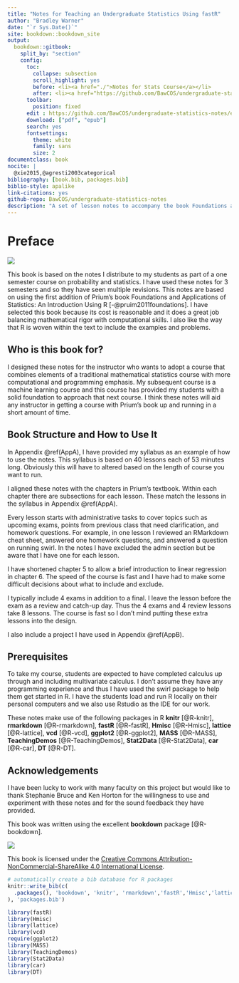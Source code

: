 ```yaml
--- 
title: "Notes for Teaching an Undergraduate Statistics Using fastR"
author: "Bradley Warner"
date: "`r Sys.Date()`"
site: bookdown::bookdown_site
output: 
  bookdown::gitbook:
    split_by: "section"
    config:
      toc:
        collapse: subsection
        scroll_highlight: yes
        before: <li><a href="./">Notes for Stats Course</a></li>
        after: <li><a href="https://github.com/BawCOS/undergraduate-statistics-notes" target="blank">Github Rmd Files</a></li>
      toolbar:
        position: fixed
      edit : https://github.com/BawCOS/undergraduate-statistics-notes/edit/master/%s
      download: ["pdf", "epub"]
      search: yes
      fontsettings:
        theme: white
        family: sans
        size: 2
documentclass: book
nocite: | 
  @xie2015,@agresti2003categorical
bibliography: [book.bib, packages.bib]
biblio-style: apalike
link-citations: yes
github-repo: BawCOS/undergraduate-statistics-notes
description: "A set of lesson notes to accompany the book Foundations and Application of Statistics: An Introduction Using R by Randall Pruim.  This is for a one semester course and does not use the entire book."
---
```


# Preface {-}

![](./images/Cover3.jpg)  


This book is based on the notes I distribute to my students as part of a one semester course on probability and statistics. I have used these notes for 3 semesters and so they have seen multiple revisions.  This notes are based on using the first addition of Prium's book Foundations and Applications of Statistics: An Introduction Using R [-@pruim2011foundations].  I have selected this book because its cost is reasonable and it does a great job balancing mathematical rigor with computational skills.  I also like the way that R is woven within the text to include the examples and problems.

## Who is this book for?

I designed these notes for the instructor who wants to adopt a course that combines elements of a traditional mathematical statistics course with more computational and programming emphasis.  My subsequent course is a machine learning course and this course has provided my students with a solid foundation to approach that next course.  I think these notes will aid any instructor in getting a course with Prium's book up and running in a short amount of time.

## Book Structure and How to Use It

In Appendix \@ref(AppA), I have provided my syllabus as an example of how to use the notes.  This syllabus is based on 40 lessons each of 53 minutes long.  Obviously this will have to altered based on the length of course you want to run.

I aligned these notes with the chapters in Prium's textbook.  Within each chapter there are subsections for each lesson.  These match the lessons in the syllabus in Appendix \@ref(AppA).

Every lesson starts with administrative tasks to cover topics such as upcoming exams, points from previous class that need clarification, and homework questions.  For example, in one lesson I reviewed an RMarkdown cheat sheet, answered one homework questions, and answered a question on running swirl. In the notes I have excluded the admin section but be aware that I have one for each lesson.

I have shortened chapter 5 to allow a brief introduction to linear regression in chapter 6.  The speed of the course is fast and I have had to make some difficult decisions about what to include and exclude.

I typically include 4 exams in addition to a final.  I leave the lesson before the exam as a review and catch-up day.  Thus the 4 exams and 4 review lessons take 8 lessons.  The course is fast so I don't mind putting these extra lessons into the design.

I also include a project I have used in Appendix \@ref(AppB).

## Prerequisites

To take my course, students are expected to have completed calculus up through and including multivariate calculus.  I don't assume they have any programming experience and thus I have used the swirl package to help them get started in R.  I have the students load and run R locally on their personal computers and we also use Rstudio as the IDE for our work.

These notes make use of the following packages in R **knitr** [@R-knitr], **rmarkdown** [@R-rmarkdown], **fastR** [@R-fastR], **Hmisc** [@R-Hmisc], **lattice** [@R-lattice], **vcd** [@R-vcd], **ggplot2** [@R-ggplot2], **MASS** [@R-MASS], **TeachingDemos** [@R-TeachingDemos], **Stat2Data** [@R-Stat2Data], **car** [@R-car], **DT** [@R-DT].

## Acknowledgements 

I have been lucky to work with many faculty on this project but would like to thank Stephanie Bruce and Ken Horton for the willingness to use and experiment with these notes and for the sound feedback they have provided.  

This book was written using the excellent **bookdown** package [@R-bookdown].

![](./images/by-nc-sa.png)  

This book is licensed under the [Creative Commons Attribution-NonCommercial-ShareAlike 4.0 International License](http://creativecommons.org/licenses/by-nc-sa/4.0/).

```r
# automatically create a bib database for R packages
knitr::write_bib(c(
  .packages(), 'bookdown', 'knitr', 'rmarkdown','fastR','Hmisc','lattice','vcd','ggplot2','MASS','TeachingDemos','Stat2Data','car','DT'
), 'packages.bib')
```

```r
library(fastR)
library(Hmisc)
library(lattice)
library(vcd)
require(ggplot2)
library(MASS)
library(TeachingDemos)
library(Stat2Data)
library(car)
library(DT)
```

